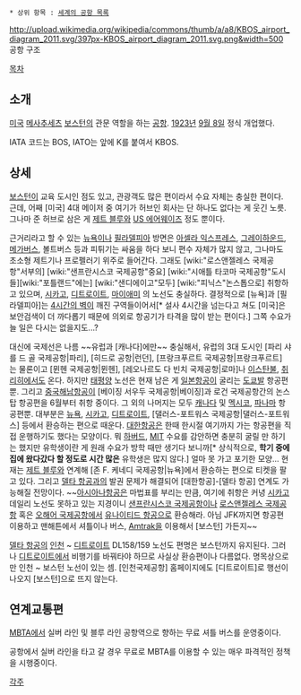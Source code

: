  * 상위 항목 : [[세계의 공항 목록]]

http://upload.wikimedia.org/wikipedia/commons/thumb/a/a8/KBOS_airport_diagram_2011.svg/397px-KBOS_airport_diagram_2011.svg.png&width=500
공항 구조

[[목차]]

== 소개 ==
[[미국]] [[메사추세츠]] [[보스턴]]의 관문 역할을 하는 [[공항]]. [[1923년]] [[9월 8일]] 정식 개업했다.

IATA 코드는 BOS, IATO는 앞에 K를 붙여서 KBOS.

== 상세 ==
[[보스턴]]이 교육 도시인 점도 있고, 관광객도 많은 편이라서 수요 자체는 충실한 편이다. 근데, 어째 [미국] 4대 메이저 중 여기가 허브인 회사는 단 하나도 없다는 게 웃긴 노릇. 그나마 준 허브로 삼은 게 [[제트 블루]]와 [[US 에어웨이즈]] 정도 뿐이다.

근거리라고 할 수 있는 [[뉴욕]]이나 [[필라델피아]] 방면은 [[아셀라 익스프레스]], [[그레이하운드]], [[메가버스]], 볼트버스 등과 피튀기는 싸움을 하다 보니 편수 자체가 많지 않고, 그나마도 초소형 제트기나 프로펠러기 위주로 들어간다. 그래도 [wiki:"로스앤젤레스 국제공항"서부의] [wiki:"샌프란시스코 국제공항"중요] [wiki:"시애틀 타코마 국제공항"도시들][wiki:"포틀랜드"에는] [wiki:"샌디에이고"모두] [wiki:"피닉스"논스톱으로] 취항하고 있으며, [[오해어 국제공항|시카고]], [[디트로이트 웨인 카운티 국제공항|디트로이트]], [[마이애미 국제공항|마이애미]] 의 노선도 충실하다. 결정적으로 [뉴욕]과 [필라델피아]는 [[4시간의 벽]]이 깨진 구역들이어서[* 설사 4시간을 넘는다고 쳐도 [미국]은 보안검색이 더 까다롭기 때문에 의외로 항공기가 타격을 많이 받는 편이다.] 그쪽 수요가 늘 일은 다시는 없을지도...?

대신에 국제선은 나름 ~~유럽과 [캐나다]에만~~ 충실해서, 유럽의 3대 도시인 [파리 샤를 드 골 국제공항|파리], [히드로 공항|런던], [프랑크푸르트 국제공항|프랑크푸르트] 는 물론이고 [뮌헨 국제공항|뮌헨], [레오나르도 다 빈치 국제공항|로마]나 [[이스탄불]], [[취리히]]에서도 온다. 하지만 [[태평양]] 노선은 현재 남은 게 [[일본항공]]이 굴리는 [[나리타 국제공항|도쿄]]발 항공편뿐. 그리고 [[중국해남항공]]이 [베이징 서우두 국제공항|베이징]과 로건 국제공항간의 논스탑 항공편을 6월부터 취항 중이다. 그 외의 나머지는 모두 [[캐나다]] 및 [[멕시코]], [[파나마]] 항공편뿐. 대부분은 [[뉴욕]], [[시카고]], [[디트로이트]], [댈러스-포트워스 국제공항|댈러스-포트워스] 등에서 환승하는 편으로 때운다. [[대한항공]]은 한때 한시절 여기까지 가는 항공편을 직접 운행하기도 했다는 모양이다. 뭐 [[하버드]], [[MIT]] 수요를 감안하면 충분히 굴릴 만 하기는 했지만 유학생이란 게 원래 수요가 방학 때만 생기다 보니까[* 상식적으로, '''학기 중에 집에 왔다갔다 할 정도로 시간 많은''' 유학생은 많지 않다.] 얼마 못 가고 포기한 모양...  현재는 [[제트 블루]]와 연계해 [존 F. 케네디 국제공항|뉴욕]에서 환승하는 편으로 티켓을 팔고 있다. 그리고 [[델타 항공]]과의 발권 문제가 해결되어 [대한항공]-[델타 항공] 연계도 가능해질 전망이다. ~~[[아시아나항공]]은 마법표를 부리는 만큼, 여기에 취항은 커녕 [[시카고]] 데일리 노선도 못하고 있는 지경이니 [[샌프란시스코 국제공항]]이나 [[로스앤젤레스 국제공항]] 혹은 [[오해어 국제공항]]에서 [[유나이티드 항공]]으로 환승해라. 아님 JFK까지면 항공편 이용하고 맨해튼에서 셔틀이나 버스, [[Amtrak]]을 이용해서 [보스턴] 가든지~~

[[델타 항공]]의 [[인천국제공항|인천]] ~ [[디트로이트 웨인 카운티 국제공항|디트로이트]] DL158/159 노선도 편명은 보스턴까지 유지된다. 그러나 [[디트로이트]]에서 비행기를 바꿔타야 하므로 사실상 환승편이나 다름없다. 명목상으로만 인천 ~ 보스턴 노선이 있는 셈. [인천국제공항] 홈페이지에도 [디트로이트]로 행선이 나오지 [보스턴]으로 뜨지 않는다.
== 연계교통편 ==
[[MBTA]]에서 실버 라인 및 블루 라인 공항역으로 향하는 무료 셔틀 버스를 운영중이다. 

공항에서 실버 라인을 타고 갈 경우 무료로 MBTA를 이용할 수 있는 매우 파격적인 정책을 시행중이다.

[[각주]]
